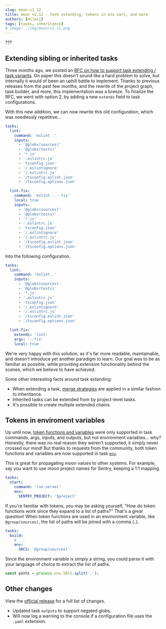 ```yaml
---
slug: moon-v1.12
title: moon v1.12 - Task extending, tokens in env vars, and more
authors: [milesj]
tags: [tasks, inheritance]
# image: ./img/moon/v1.11.png
---
```


???

<!--truncate-->

## Extending sibling or inherited tasks

Three months ago, we posted an
[RFC on how to support task extending / task variants](https://github.com/moonrepo/moon/issues/849).
On paper this doesn't sound like a hard problem to solve, but internally it would of been an uphill
battle to implement. Thanks to previous releases from the past few months, and the rewrite of the
project graph, task builder, and more, this implementation was a breeze. To finalize the RFC, we
went with option 2, by adding a new `extends` field to task configurations.

With this new addition, we can now rewrite this old configuration, which was needlessly
repetitive...

```yaml title="moon.yml"
tasks:
  lint:
    command: 'eslint .'
    inputs:
      - '@globs(sources)'
      - '@globs(tests)'
      - '*.js'
      - '.eslintrc.js'
      - 'tsconfig.json'
      - '/.eslintignore'
      - '/.eslintrc.js'
      - '/tsconfig.eslint.json'
      - '/tsconfig.options.json'

  lint-fix:
    command: 'eslint . --fix'
    local: true
    inputs:
      - '@globs(sources)'
      - '@globs(tests)'
      - '*.js'
      - '.eslintrc.js'
      - 'tsconfig.json'
      - '/.eslintignore'
      - '/.eslintrc.js'
      - '/tsconfig.eslint.json'
      - '/tsconfig.options.json'
```

Into the following configuration.

```yaml title="moon.yml"
tasks:
  lint:
    command: 'eslint .'
    inputs:
      - '@globs(sources)'
      - '@globs(tests)'
      - '*.js'
      - '.eslintrc.js'
      - 'tsconfig.json'
      - '/.eslintignore'
      - '/.eslintrc.js'
      - '/tsconfig.eslint.json'
      - '/tsconfig.options.json'

  lint-fix:
    extends: 'lint'
    args: '--fix'
    local: true
```

We're very happy with this solution, as it's far more readable, maintainable, and doesn't introduce
yet another paradigm to learn. Our goal was to be as familiar as possible, while providing extensive
functionality behind the scenes, which we believe to have achieved.

Some other interesting facts around task extending:

- When extending a task, [merge strategies](/docs/concepts/task-inheritance#merge-strategies) are
  applied in a similar fashion to inheritance.
- Inherited tasks can be extended from by project-level tasks.
- It's possible to create multiple extended chains.

## Tokens in enviroment variables

Up until now, [token functions and variables](/docs/concepts/token) were only supported in task
commands, args, inputs, and outputs, but not environment variables... why? Honestly, there was no
real reason they weren't supported, it simply never crossed our mind! But thanks to requests from
the community, both token functions and variables are now supported in task
[`env`](/docs/config/project#env-1).

This is great for propagating moon values to other systems. For example, say you want to use moon
project names for Sentry, keeping a 1:1 mapping.

```yaml title="moon.yml"
tasks:
  start:
    command: 'run-server'
    env:
      SENTRY_PROJECT: '$project'
```

If you're familiar with tokens, you may be asking yourself, "How do token functions work since they
expand to a list of paths?" That's a great question! When token functions are used in an environment
variable, like `@group(sources)`, the list of paths will be joined with a comma (`,`).

```yaml title="moon.yml"
tasks:
  build:
    # ...
    env:
      SRCS: '@group(sources)'
```

Since the environment variable is simply a string, you could parse it with your language of choice
to extract the list of paths.

```js
const paths = process.env.SRCS.split(',');
```

## Other changes

View the [official release](https://github.com/moonrepo/moon/releases/tag/v1.12.0) for a full list
of changes.

- Updated task `outputs` to support negated globs.
- Will now log a warning to the console if a configuration file uses the `.yaml` extension.
